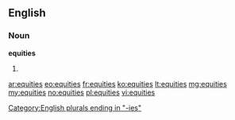 ==English==

===Noun===
'''equities'''

# {{plural of|[[equity]]}}

[[Category:English plurals ending in "-ies"]]

[[ar:equities]]
[[eo:equities]]
[[fr:equities]]
[[ko:equities]]
[[lt:equities]]
[[mg:equities]]
[[my:equities]]
[[no:equities]]
[[pl:equities]]
[[vi:equities]]